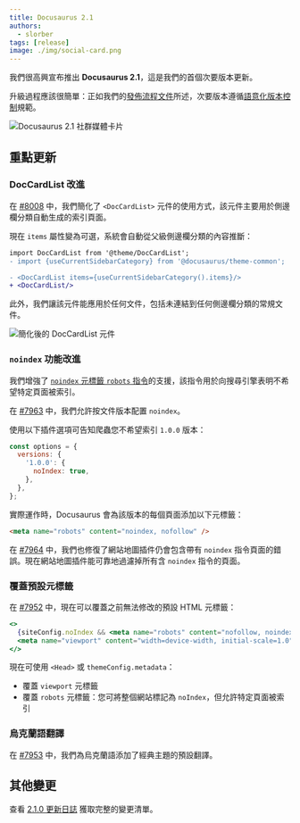 ```yaml
---
title: Docusaurus 2.1
authors:
  - slorber
tags: [release]
image: ./img/social-card.png
---
```


我們很高興宣布推出 **Docusaurus 2.1**，這是我們的首個次要版本更新。

升級過程應該很簡單：正如我們的[發佈流程文件](/community/release-process)所述，次要版本遵循[語意化版本控制](https://semver.org/)規範。

![Docusaurus 2.1 社群媒體卡片](./img/social-card.png)

<!--truncate-->

## 重點更新

### DocCardList 改進

在 [#8008](https://github.com/facebook/docusaurus/pull/8008) 中，我們簡化了 `<DocCardList>` 元件的使用方式，該元件主要用於側邊欄分類自動生成的索引頁面。

現在 `items` 屬性變為可選，系統會自動從父級側邊欄分類的內容推斷：

```diff
import DocCardList from '@theme/DocCardList';
- import {useCurrentSidebarCategory} from '@docusaurus/theme-common';

- <DocCardList items={useCurrentSidebarCategory().items}/>
+ <DocCardList/>
```

此外，我們讓該元件能應用於任何文件，包括未連結到任何側邊欄分類的常規文件。

![簡化後的 DocCardList 元件](./img/doc-card-list.png)

### `noindex` 功能改進

我們增強了 [`noindex` 元標籤 `robots` 指令](https://developers.google.com/search/docs/advanced/crawling/block-indexing)的支援，該指令用於向搜尋引擎表明不希望特定頁面被索引。

在 [#7963](https://github.com/facebook/docusaurus/pull/7963) 中，我們允許按文件版本配置 `noindex`。

使用以下插件選項可告知爬蟲您不希望索引 `1.0.0` 版本：

```jsx
const options = {
  versions: {
    '1.0.0': {
      noIndex: true,
    },
  },
};
```

實際運作時，Docusaurus 會為該版本的每個頁面添加以下元標籤：

```html
<meta name="robots" content="noindex, nofollow" />
```

在 [#7964](https://github.com/facebook/docusaurus/pull/7964) 中，我們也修復了網站地圖插件仍會包含帶有 `noindex` 指令頁面的錯誤。現在網站地圖插件能可靠地過濾掉所有含 `noindex` 指令的頁面。

### 覆蓋預設元標籤

在 [#7952](https://github.com/facebook/docusaurus/pull/7952) 中，現在可以覆蓋之前無法修改的預設 HTML 元標籤：

```jsx
<>
  {siteConfig.noIndex && <meta name="robots" content="nofollow, noindex" />}
  <meta name="viewport" content="width=device-width, initial-scale=1.0" />
</>
```

現在可使用 `<Head>` 或 `themeConfig.metadata`：

- 覆蓋 `viewport` 元標籤
- 覆蓋 `robots` 元標籤：您可將整個網站標記為 `noIndex`，但允許特定頁面被索引

### 烏克蘭語翻譯

在 [#7953](https://github.com/facebook/docusaurus/pull/7953) 中，我們為烏克蘭語添加了經典主題的預設翻譯。

## 其他變更

查看 [2.1.0 更新日誌](/changelog/2.1.0) 獲取完整的變更清單。
